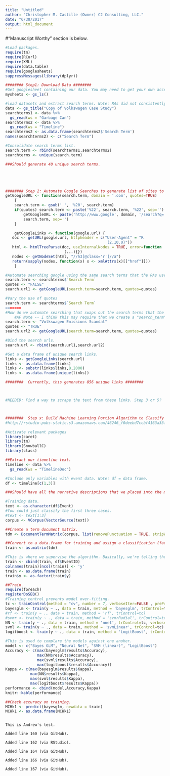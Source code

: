 ```yaml
---
title: "Untitled"
author: "Christopher M. Castille (Owner) C2 Consulting, LLC."
date: "6/30/2017"
output: html_document
---
```

#"Manuscript Worthy" section is below.

```r
#Load packages.
require(tm)
require(RCurl)
require(XML)
require(data.table)
require(googlesheets)
suppressMessages(library(dplyr))

######## Step1: Download Data ######## 
#Get googlesheet containing our data. You may need to get your own acces key to access the appropriate dataset. 
mysheets <- gs_ls()

#load datasets and extract search terms. Note: RAs did not consistently report the search terms used across datasets, so I am combining the search term datapoints and eliminating redundancies. 
data <- gs_title("Copy of Volkswagen Case Study")
searchterms1 <- data %>%
  gs_read(ws = "Garbage Can")
searchterms2 <- data %>%
  gs_read(ws = "Timeline")
searchterms2 <- as.data.frame(searchterms2$'Search Term')
names(searchterms2) <- c("Search Term")

#Consolidate search terms list.
search.term <- rbind(searchterms1,searchterms2)
searchterms <- unique(search.term)

###Should generate 48 unique search terms. 





######## Step 2: Automate Google Searches to generate list of sites to scrape ######## 
getGoogleURL <- function(search.term, domain = '.com', quotes=TRUE) 
    {
    search.term <- gsub(' ', '%20', search.term)
    if(quotes) search.term <- paste('%22', search.term, '%22', sep='') 
        getGoogleURL <- paste('http://www.google', domain, '/search?q=',
        search.term, sep='')
    }

    getGoogleLinks <- function(google.url) {
   doc <- getURL(google.url, httpheader = c("User-Agent" = "R
                                             (2.10.0)"))
   html <- htmlTreeParse(doc, useInternalNodes = TRUE, error=function
                          (...){})
   nodes <- getNodeSet(html, "//h3[@class='r']//a")
   return(sapply(nodes, function(x) x <- xmlAttrs(x)[["href"]]))
    }

#Automate searching google using the same search terms that the RAs used. 
search.term <- searchterms$`Search Term`
quotes <- "FALSE"
search.url1 <- getGoogleURL(search.term=search.term, quotes=quotes)

#Vary the use of quotes
search.term <- searchterms$`Search Term`
=======
#How do we automate searching that swaps out the search terms that the RAs used?
    #AF Note -- I think this may require that we create a "search_term" vector that lists all the various search terms the RAs used. Then, instead of running the following function just on "Volkswagen Emissions Scandal", we would run it on the entire "search_term" vector, which should then run the following function on each component within the search_term vector. 
search.term <- "Volkswagen Emissions Scandal"
quotes <- "TRUE"
search.url2 <- getGoogleURL(search.term=search.term, quotes=quotes)

#Bind the search urls.
search.url <- rbind(search.url1,search.url2)

#Get a data frame of unique search links.
links <- getGoogleLinks(search.url)
links <- as.data.frame(links)
links <- substr(links$links,8,2000)
links <- as.data.frame(unique(links))

########  Currently, this generates 856 unique links ########  



#NEEDED: Find a way to scrape the text from these links. Step 3 or 5?



########  Step x: Build Machine Learning Portion Algorithm to Classify Text ######## 
#http://rstudio-pubs-static.s3.amazonaws.com/46246_f0deebd7ccbf4163a33f669bb5c91a70.html

#Activate relevant packages
library(caret)
library(tm)
library(SnowballC)
library(class)

##Extract our tiemeline text. 
timeline <- data %>%
  gs_read(ws = "TimelineDoc")

#Include only variables with event data. Note: df = data frame.
df <- timeline[c(1,3)]

###Should have all the narrative descriptions that we placed into the manuscript. Eventually we can sub in the raw "plagirarized" text if we like, but this should suffice for now. Currently has 56 entries.

#Training data.
text <- as.character(df$Event)
#You could just classify the first three cases. 
#text <- text[1:3]
corpus <- VCorpus(VectorSource(text))

##Create a term document matrix.
tdm <- DocumentTermMatrix(corpus, list(removePunctuation = TRUE, stripWhitespace = TRUE, content_transformer(tolower), stopwords = TRUE, stemming = FALSE, removeNumbers = FALSE))

##Convert to a data.frame for training and assign a classification (factor) to each document.
train <- as.matrix(tdm)

#This is where we supervise the algorithm. Basically, we're telling the algorithm that each document (row) is a distinct class (here, class = "event" in our dataset). So it needs to identity the combination of words that distinguish one event from the other 
train <- cbind(train, df$EventID)
colnames(train)[ncol(train)] <- 'y'
train <- as.data.frame(train)
train$y <- as.factor(train$y)

##Train.
require(foreach)
registerDoSEQ()
#Training control prevents model over-fitting. 
tc <- trainControl(method = "cv", number = 7, verboseIter=FALSE , preProcOptions="pca", allowParallel=TRUE)
bayesglm <- train(y ~ ., data = train, method = 'bayesglm', trControl=tc)
#rf <- train(y ~ ., data = train, method = 'rf', trControl=tc)
#svmr <- train(y ~ ., data = train, method = 'svmrRadial', trControl=tc)
NN <- train(y ~ ., data = train, method = 'nnet', trControl=tc, verbose=FALSE)
svml <- train(y ~ ., data = train, method = 'svmLinear', trControl=tc)
logitboost <- train(y ~ ., data = train, method = 'LogitBoost', trControl=tc)

#This is used to complare the models against one anoher.
model <- c("Bayes GLM", "Neural Net", "SVM (linear)", "LogitBoost")
Accuracy <- c(max(bayesglm$results$Accuracy),
              max(NN$results$Accuracy),
              max(svml$results$Accuracy),
              max(logitboost$results$Accuracy))
Kappa <- c(max(bayesglm$results$Kappa),
           max(NN$results$Kappa),
           max(svml$results$Kappa),
           max(logitboost$results$Kappa))
performance <- cbind(model,Accuracy,Kappa)
knitr::kable(performance)

##Check accuracy on training.
MCHk1 <- predict(bayesglm, newdata = train)
MCHk1 <- as.data.frame(MCHk1)
```

```{}

This is Andrew's test. 

Added line 160 (via GitHub). 

Added line 162 (via RStudio). 

Added line 164 (via GitHub). 

Added line 166 (via GitHub). 

Added line 167 (via GitHub). 

```

